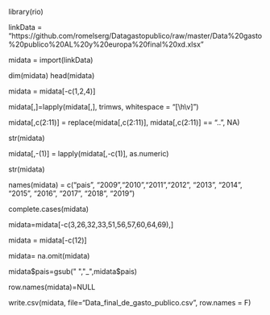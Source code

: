 library(rio)

linkData = "https://github.com/romelserg/Datagastopublico/raw/master/Data%20gasto%20publico%20AL%20y%20europa%20final%20xd.xlsx"

midata = import(linkData)

dim(midata)
head(midata)

midata = midata[-c(1,2,4)]

midata[,]=lapply(midata[,], trimws, whitespace = "[\\h\\v]")

midata[,c(2:11)] = replace(midata[,c(2:11)],
                              midata[,c(2:11)] == "..", NA)

str(midata)

midata[,-(1)] = lapply(midata[,-c(1)], as.numeric)

str(midata)

names(midata) = c("pais", "2009","2010","2011","2012", "2013", "2014", "2015", "2016", "2017", "2018", "2019")

complete.cases(midata)

midata=midata[-c(3,26,32,33,51,56,57,60,64,69),]

midata = midata[-c(12)]

midata= na.omit(midata)

midata$pais=gsub(" ","_",midata$pais)

row.names(midata)=NULL

write.csv(midata, file="Data_final_de_gasto_publico.csv", row.names = F)







